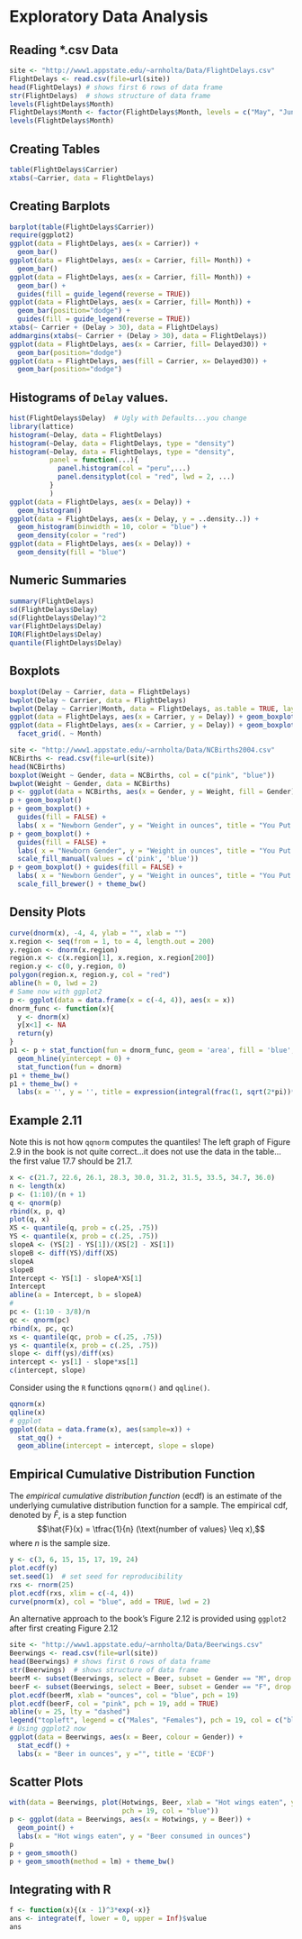 


Exploratory Data Analysis
========================================================

## Reading *.csv Data
```r
site <- "http://www1.appstate.edu/~arnholta/Data/FlightDelays.csv"
FlightDelays <- read.csv(file=url(site))
head(FlightDelays) # shows first 6 rows of data frame
str(FlightDelays)  # shows structure of data frame
levels(FlightDelays$Month)
FlightDelays$Month <- factor(FlightDelays$Month, levels = c("May", "June"))
levels(FlightDelays$Month)
```

## Creating Tables
```r
table(FlightDelays$Carrier)
xtabs(~Carrier, data = FlightDelays)
```

## Creating Barplots
```r
barplot(table(FlightDelays$Carrier))
require(ggplot2)
ggplot(data = FlightDelays, aes(x = Carrier)) + 
  geom_bar()
ggplot(data = FlightDelays, aes(x = Carrier, fill= Month)) + 
  geom_bar()
ggplot(data = FlightDelays, aes(x = Carrier, fill= Month)) + 
  geom_bar() + 
  guides(fill = guide_legend(reverse = TRUE))
ggplot(data = FlightDelays, aes(x = Carrier, fill= Month)) + 
  geom_bar(position="dodge") + 
  guides(fill = guide_legend(reverse = TRUE))
xtabs(~ Carrier + (Delay > 30), data = FlightDelays)
addmargins(xtabs(~ Carrier + (Delay > 30), data = FlightDelays))
ggplot(data = FlightDelays, aes(x = Carrier, fill= Delayed30)) + 
  geom_bar(position="dodge")
ggplot(data = FlightDelays, aes(fill = Carrier, x= Delayed30)) + 
  geom_bar(position="dodge")
```

## Histograms of `Delay` values.

```r
hist(FlightDelays$Delay)  # Ugly with Defaults...you change
library(lattice)
histogram(~Delay, data = FlightDelays)
histogram(~Delay, data = FlightDelays, type = "density")
histogram(~Delay, data = FlightDelays, type = "density",
          panel = function(...){
            panel.histogram(col = "peru",...)
            panel.densityplot(col = "red", lwd = 2, ...)
          }
          )
ggplot(data = FlightDelays, aes(x = Delay)) + 
  geom_histogram()
ggplot(data = FlightDelays, aes(x = Delay, y = ..density..)) + 
  geom_histogram(binwidth = 10, color = "blue") + 
  geom_density(color = "red")
ggplot(data = FlightDelays, aes(x = Delay)) + 
  geom_density(fill = "blue")
```
## Numeric Summaries

```r
summary(FlightDelays)
sd(FlightDelays$Delay)
sd(FlightDelays$Delay)^2
var(FlightDelays$Delay)
IQR(FlightDelays$Delay)
quantile(FlightDelays$Delay)
```

## Boxplots

```r
boxplot(Delay ~ Carrier, data = FlightDelays)
bwplot(Delay ~ Carrier, data = FlightDelays)
bwplot(Delay ~ Carrier|Month, data = FlightDelays, as.table = TRUE, layout = c(2, 1))
ggplot(data = FlightDelays, aes(x = Carrier, y = Delay)) + geom_boxplot()
ggplot(data = FlightDelays, aes(x = Carrier, y = Delay)) + geom_boxplot() + 
  facet_grid(. ~ Month) 
```

```r
site <- "http://www1.appstate.edu/~arnholta/Data/NCBirths2004.csv"
NCBirths <- read.csv(file=url(site))
head(NCBirths)
boxplot(Weight ~ Gender, data = NCBirths, col = c("pink", "blue"))
bwplot(Weight ~ Gender, data = NCBirths)
p <- ggplot(data = NCBirths, aes(x = Gender, y = Weight, fill = Gender))
p + geom_boxplot()
p + geom_boxplot() + 
  guides(fill = FALSE) + 
  labs( x = "Newborn Gender", y = "Weight in ounces", title = "You Put Something Here")
p + geom_boxplot() + 
  guides(fill = FALSE) + 
  labs( x = "Newborn Gender", y = "Weight in ounces", title = "You Put Something Here") + 
  scale_fill_manual(values = c('pink', 'blue'))
p + geom_boxplot() + guides(fill = FALSE) + 
  labs( x = "Newborn Gender", y = "Weight in ounces", title = "You Put Something Here") + 
  scale_fill_brewer() + theme_bw()
```

## Density Plots
```r
curve(dnorm(x), -4, 4, ylab = "", xlab = "")
x.region <- seq(from = 1, to = 4, length.out = 200)
y.region <- dnorm(x.region)
region.x <- c(x.region[1], x.region, x.region[200])
region.y <- c(0, y.region, 0)
polygon(region.x, region.y, col = "red")
abline(h = 0, lwd = 2)
# Same now with ggplot2
p <- ggplot(data = data.frame(x = c(-4, 4)), aes(x = x))
dnorm_func <- function(x){
  y <- dnorm(x)
  y[x<1] <- NA
  return(y)
}
p1 <- p + stat_function(fun = dnorm_func, geom = 'area', fill = 'blue', alpha = 0.2) + 
  geom_hline(yintercept = 0) + 
  stat_function(fun = dnorm) 
p1 + theme_bw()
p1 + theme_bw() + 
  labs(x = '', y = '', title = expression(integral(frac(1, sqrt(2*pi))*e^{-x^2/2}*dx, 1, infinity)==0.1586553) ) # Break it down!
```

## Example 2.11 

Note this is not how `qqnorm` computes the quantiles!  The left graph of Figure 2.9 in the book is not quite correct...it does not use the data in the table...the first value 17.7 should be 21.7.

```r
x <- c(21.7, 22.6, 26.1, 28.3, 30.0, 31.2, 31.5, 33.5, 34.7, 36.0)
n <- length(x)
p <- (1:10)/(n + 1)
q <- qnorm(p)
rbind(x, p, q)
plot(q, x)
XS <- quantile(q, prob = c(.25, .75))
YS <- quantile(x, prob = c(.25, .75))
slopeA <- (YS[2] - YS[1])/(XS[2] - XS[1])
slopeB <- diff(YS)/diff(XS)
slopeA
slopeB
Intercept <- YS[1] - slopeA*XS[1]
Intercept
abline(a = Intercept, b = slopeA)
#
pc <- (1:10 - 3/8)/n
qc <- qnorm(pc)
rbind(x, pc, qc)
xs <- quantile(qc, prob = c(.25, .75))
ys <- quantile(x, prob = c(.25, .75))
slope <- diff(ys)/diff(xs)
intercept <- ys[1] - slope*xs[1]
c(intercept, slope)
```
Consider using the `R` functions `qqnorm()` and `qqline()`.

```r
qqnorm(x)
qqline(x)
# ggplot
ggplot(data = data.frame(x), aes(sample=x)) + 
  stat_qq() + 
  geom_abline(intercept = intercept, slope = slope)
```

## Empirical Cumulative Distribution Function

The _empirical cumulative distribution function_ (ecdf) is an estimate of the underlying cumulative distribution function for a sample.  The empirical cdf, denoted by $\hat{F}$, is a step function $$\hat{F}(x) = \tfrac{1}{n} (\text{number of values} \leq x),$$
where $n$ is the sample size.

```r
y <- c(3, 6, 15, 15, 17, 19, 24)
plot.ecdf(y)
set.seed(1)  # set seed for reproducibility
rxs <- rnorm(25)  
plot.ecdf(rxs, xlim = c(-4, 4))
curve(pnorm(x), col = "blue", add = TRUE, lwd = 2)
```

An alternative approach to the book's Figure 2.12 is provided using `ggplot2` after first creating Figure 2.12

```r
site <- "http://www1.appstate.edu/~arnholta/Data/Beerwings.csv"
Beerwings <- read.csv(file=url(site))
head(Beerwings) # shows first 6 rows of data frame
str(Beerwings)  # shows structure of data frame
beerM <- subset(Beerwings, select = Beer, subset = Gender == "M", drop = TRUE)
beerF <- subset(Beerwings, select = Beer, subset = Gender == "F", drop = TRUE)
plot.ecdf(beerM, xlab = "ounces", col = "blue", pch = 19)
plot.ecdf(beerF, col = "pink", pch = 19, add = TRUE)
abline(v = 25, lty = "dashed")
legend("topleft", legend = c("Males", "Females"), pch = 19, col = c("blue", "pink"))
# Using ggplot2 now
ggplot(data = Beerwings, aes(x = Beer, colour = Gender)) + 
  stat_ecdf() + 
  labs(x = "Beer in ounces", y ="", title = 'ECDF')
```

## Scatter Plots

```r
with(data = Beerwings, plot(Hotwings, Beer, xlab = "Hot wings eaten", ylab = "Beer consumed", 
                            pch = 19, col = "blue"))
p <- ggplot(data = Beerwings, aes(x = Hotwings, y = Beer)) + 
  geom_point() + 
  labs(x = "Hot wings eaten", y = "Beer consumed in ounces")
p
p + geom_smooth()
p + geom_smooth(method = lm) + theme_bw()
```

## Integrating with R

```r
f <- function(x){(x - 1)^3*exp(-x)}
ans <- integrate(f, lower = 0, upper = Inf)$value
ans
```